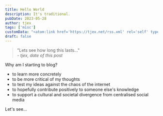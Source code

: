 ```yaml
---
title: Hello World
description: It's traditional.
pubDate: 2023-05-28
author: tjex
tags: ['misc']
customData: "<atom:link href='https://tjex.net/rss.xml' rel='self' type='application/rss+xml' />"
draft: false
---
```



<blockquote>
    "Lets see how long this lasts..."
    <footer>
    <cite> - tjex, date of this post </cite>
    </footer>
</blockquote>

Why am I starting to blog? 

- to learn more concretely
- to be more critical of my thoughts
- to test my ideas against the chaos of the internet
- to hopefully contribute positively to someone else's knowledge
- to support a cultural and societal divergence from centralised social media

Let's see...
